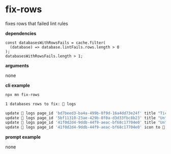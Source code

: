 # fix-rows

fixes rows that failed lint rules

**dependencies**

```tsx
const databasesWithRowsFails = cache.filter(
  (database) => database.lintFails.rows.length > 0
);
databasesWithRowsFails.length > 1;
```

**arguments**

none

**cli example**

```sh title="terminal"
npx mn fix-rows
```

```sh
1 databases rows to fix: 📝 logs

update 📝 logs page_id 'bd7beed3-ba4a-499b-8f9d-16a4dd73e24f' title "Ticked" to "ticked"
update 📝 logs page_id '5bf11310-23ae-429b-8f0a-d3d33fbc8b23' title "Untitled" to "zebra white"
update 📝 logs page_id '41f0d2d4-9ddb-44f9-aeac-bf68c17704e0' title "Untitled" to "giraffe orange"
update 📝 logs page_id '41f0d2d4-9ddb-44f9-aeac-bf68c17704e0' icon to 📝
```

**prompt example**

none
